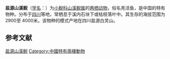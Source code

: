 {{Speciesbox
| image = Batrachuperus yenyuanensis in preservative.tif
| status = EN
| status_system = IUCN3.1
| status_ref = <ref name="iucn">{{cite iucn |author=IUCN SSC Amphibian Specialist Group.|title= ''Batrachuperus yenyuanensis'' |year= 2020|page= e.T59088A63873871|accessdate=12 July 2020}}</ref> 
| genus = Batrachuperus
| species = yenyuanensis
| authority = [[刘承钊|Liu]], 1950
| synonyms = 
}}
'''盐源山溪鲵'''（[[学名|学名]]：{{lang|la|''Batrachuperus yenyuanensis''}}）为[[小鲵科|小鲵科]][[山溪鲵属|山溪鲵属]]的[[两栖动物|两栖动物]]，俗名羌活鱼，是中国的特有物种。分布于[[四川|四川]]等地，常栖息于溪内石块下或枯枝落叶中。其生存的海拔范围为 2900至 4000米。该物种的模式产地在四川盐源白灵山。
== 参考文献 ==
{{reflist}}

{{Wikispecies|Batrachuperus yenyuanensis}}
{{Taxonbar|from=Q2381592}}
{{amphibian-stub}}

[[Category:山溪鲵属|盐源山溪鲵]]
[[Category:中國特有兩棲動物|Category:中國特有兩棲動物]]